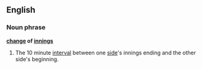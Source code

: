 ==English==
===Noun phrase===
'''[[change]] of [[innings]]'''
#{{Cricket}} The 10 minute [[interval]] between one [[side]]'s innings ending and the other side's beginning.